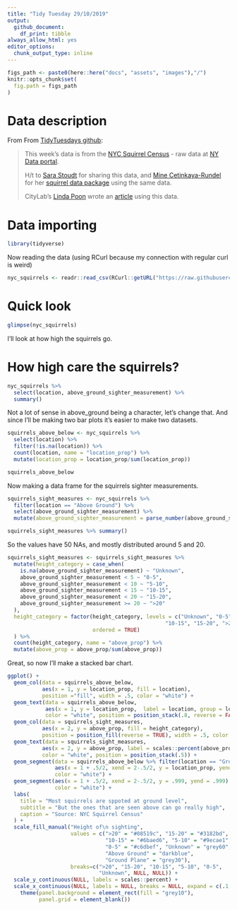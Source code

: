 ```yaml
---
title: "Tidy Tuesday 29/10/2019"
output:
  github_document: 
    df_print: tibble
always_allow_html: yes
editor_options: 
  chunk_output_type: inline
---
```


```r
figs_path <- paste0(here::here("docs", "assets", "images"),"/")
knitr::opts_chunk$set(
  fig.path = figs_path
)
```

# Data description

From From [TidyTuesdays github](https://github.com/rfordatascience/tidytuesday/tree/master/data/2019/2019-10-29):

>This week's data is from the [NYC Squirrel Census](https://www.thesquirrelcensus.com/) - raw data at [NY Data portal](https://data.cityofnewyork.us/Environment/2018-Central-Park-Squirrel-Census-Squirrel-Data/vfnx-vebw).
>
H/t to [Sara Stoudt](https://twitter.com/sastoudt) for sharing this data, and [Mine Cetinkaya-Rundel](https://twitter.com/minebocek) for her [squirrel data package](https://github.com/mine-cetinkaya-rundel/nycsquirrels18) using the same data.
>
CityLab's [Linda Poon](https://twitter.com/linpoonsays) wrote an [article](https://www.citylab.com/life/2019/06/squirrel-census-results-population-central-park-nyc/592162/) using this data. 



# Data importing
```r
library(tidyverse)
```

Now reading the data (using RCurl because my connection with regular  curl is weird)
```r
nyc_squirrels <- readr::read_csv(RCurl::getURL("https://raw.githubusercontent.com/rfordatascience/tidytuesday/master/data/2019/2019-10-29/nyc_squirrels.csv"))
```

# Quick look
```r
glimpse(nyc_squirrels)
```

I'll look at how high the squirrels go.

# How high care the squirrels?

```r
nyc_squirrels %>% 
  select(location, above_ground_sighter_measurement) %>% 
  summary()
```

Not a lot of sense in above_ground being a character, let's change that. And since I'll be making two bar plots it's easier to make two datasets.

```r
squirrels_above_below <- nyc_squirrels %>% 
  select(location) %>% 
  filter(!is.na(location)) %>% 
  count(location, name = "location_prop") %>% 
  mutate(location_prop = location_prop/sum(location_prop))

squirrels_above_below
```

Now making a data frame for the squirrels sighter measurements.

```r
squirrels_sight_measures <- nyc_squirrels %>% 
  filter(location == "Above Ground") %>% 
  select(above_ground_sighter_measurement) %>% 
  mutate(above_ground_sighter_measurement = parse_number(above_ground_sighter_measurement))

squirrels_sight_measures %>% summary()
```

So the values have 50 NAs, and mostly distributed around 5 and 20.

```r
squirrels_sight_measures <- squirrels_sight_measures %>% 
  mutate(height_category = case_when(
    is.na(above_ground_sighter_measurement) ~ "Unknown",
    above_ground_sighter_measurement < 5 ~ "0-5",
    above_ground_sighter_measurement < 10 ~ "5-10",
    above_ground_sighter_measurement < 15 ~ "10-15",
    above_ground_sighter_measurement < 20 ~ "15-20",
    above_ground_sighter_measurement >= 20 ~ ">20"
  ),
  height_category = factor(height_category, levels = c("Unknown", "0-5", "5-10", 
                                                  "10-15", "15-20", ">20"),
                           ordered = TRUE)
  ) %>% 
  count(height_category, name = "above_prop") %>% 
  mutate(above_prop = above_prop/sum(above_prop))
```


Great, so now I'll make a stacked bar chart.

```r
ggplot() +
  geom_col(data = squirrels_above_below,
           aes(x = 1, y = location_prop, fill = location),
           position ="fill", width = .5, color = "white") +
  geom_text(data = squirrels_above_below, 
            aes(x = 1, y = location_prop,  label = location, group = location),
            color = "white", position = position_stack(.8, reverse = FALSE)) +
  geom_col(data = squirrels_sight_measures, 
           aes(x = 2, y = above_prop, fill = height_category), 
           position = position_fill(reverse = TRUE), width = .5, color = "white") + 
  geom_text(data = squirrels_sight_measures,
           aes(x = 2, y = above_prop, label = scales::percent(above_prop)),
           color = "white", position = position_stack(.5)) + 
  geom_segment(data = squirrels_above_below %>% filter(location == "Ground Plane"), 
               aes(x = 1 + .5/2, xend = 2-.5/2, y = location_prop, yend = 0),
               color = "white") +
  geom_segment(aes(x = 1 + .5/2, xend = 2-.5/2, y = .999, yend = .999),
               color = "white") +
  labs(
    title = "Most squirrels are sppoted at ground level",
    subtitle = "But the ones that are seen above can go really high",
    caption = "Source: NYC Squirrel Census"
  ) +
  scale_fill_manual("Height of\n sighting",
                    values = c(">20" = "#08519c", "15-20" = "#3182bd",
                               "10-15" = "#6baed6", "5-10" = "#9ecae1",
                               "0-5" = "#c6dbef", "Unknown" = "grey60",
                               "Above Ground" = "darkblue",
                               "Ground Plane" = "grey30"),
                    breaks=c(">20", "15-20", "10-15", "5-10", "0-5",
                             "Unknown", NULL, NULL)) +
  scale_y_continuous(NULL, labels = scales::percent) +
  scale_x_continuous(NULL, labels = NULL, breaks = NULL, expand = c(.1,.1)) +
    theme(panel.background = element_rect(fill = "grey10"),
          panel.grid = element_blank())  
```

